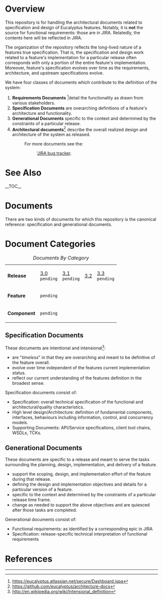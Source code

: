 = Overview =

This repository is for handling the architectural documents related to specification and design of Eucalyptus features.  Notably, it is '''not''' the source for functional requirements:  those are in JIRA.  Relatedly, the contents here will be reflected in JIRA.

The organization of the repository reflects the long-lived nature of a features true specification.  That is, the specification and design work related to a feature's implementation for a particular release often corresponds with only a portion of the entire feature's implementation.  Moreover, feature's specification evolves over time as the requirements, architecture, and upstream specifications evolve.

We have four classes of documents which contribute to the definition of the system:
# '''Requirements Documents''' <ref name="Eucalyptus JIRA">https://eucalyptus.atlassian.net/secure/Dashboard.jspa</ref>detail the functionality as drawn from various stakeholders.
# '''Specification Documents''' are overarching definitions of a feature's architecture and functionality.
# '''Generational Documents''' specific to the context and determined by the constraints of a particular release.
# '''Architectural documents'''<ref name="Eucalyptus Architecture Docs Repository">https://github.com/eucalyptus/architecture-docs</ref> describe the overall realized design and architecture of the system as released.
#: For more documents see the:
#:: 
#:: '[[https://eucalyptus.atlassian.net/secure/Dashboard.jspa|JIRA bug tracker]].



= See Also =


__TOC__
= Documents =
There are two kinds of documents for which this repository is the canonical reference:  specification and generational documents.

= Document Categories =
{| style="width: 90%"
|+ ''Documents By Category''
| '''Release'''
| [[tag:rls-3.0|3.0]]<br/><code>pending</code>
| [[tag:rls-3.1|3.1]]<br/><code>pending</code>
| [[tag:rls-3.2|3.2]]
| [[tag:rls-3.3|3.3]]<br/><code>pending</code>
|-
| '''Feature'''
| colspan="4" | <code>pending</code>
|-
| '''Component'''
| colspan="4" | <code>pending</code>
|} 

== Specification Documents ==
These documents are intentional and intensional<ref name="Intensional Definition">http://en.wikipedia.org/wiki/Intensional_definition</ref>:
* are "''timeless''" in that they are overarching and meant to be definitive of the feature overall.
* evolve over time independent of the features current implementation status.
* reflect our current understanding of the features definition in the broadest sense.

Specification documents consist of:
* Specification:  overall technical specification of the functional and architectural/quality characteristics.
* High level design/Architecture:  definition of fundamental components, interfaces, behaviours including information, control, and concurrency models.
* Supporting Documents: API/Service specifications, client tool chains, WSDLs, TCKs.

== Generational Documents ==
These documents are specific to a release and meant to serve the tasks surrounding the planning, design, implementation, and delivery of a feature.
* support the scoping, design, and implementation effort of the feature during that release.
* defining the design and implementation objectives and details for a particular version of a feature.
* specific to the context and determined by the constraints of a particular release time frame.
* change as needed to support the above objectives and are quiesced after those tasks are completed.

Generational documents consist of:
* Functional requirements: as identified by a corresponding epic in JIRA
* Specification:  release-specific technical interpretation of functional requirements 





= References =
----
<references/>

